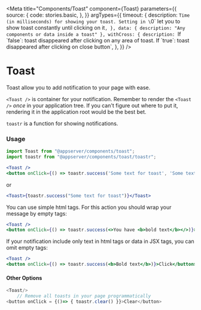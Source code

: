 

<Meta
  title="Components/Toast"
  component={Toast}
  parameters={{
    source: {
      code: stories.basic,
    },
  }}
  argTypes={{
    timeout: {
      description: `Time (in milliseconds) for showing your toast. Setting in \`0\` let you to show toast constantly until clicking on it`,
    },
    data: { description: "Any components or data inside a toast" },
    withCross: {
      description: `If \`false\`: toast disappeared after clicking on any area of toast. If \`true\`: toast disappeared after clicking on close button`,
    },
  }}
/>

# Toast

Toast allow you to add notification to your page with ease.

`<Toast />` is container for your notification. Remember to render the `<Toast />` _once_ in your application tree. If you can't figure out where to put it, rendering it in the application root would be the best bet.

`toastr` is a function for showing notifications.

<Canvas>
  <Story story={stories.basic} name="Default" />
</Canvas>

<ArgsTable story="Default" />

<Canvas>
  <Story story={stories.all} name="All" />
</Canvas>

### Usage

```js
import Toast from "@appserver/components/toast";
import toastr from "@appserver/components/toast/toastr";
```

```jsx
<Toast />
<button onClick={() => toastr.success('Some text for toast', 'Some text for title', true)}>Click</button>
```

or

```jsx
<Toast>{toastr.success("Some text for toast")}</Toast>
```

You can use simple html tags. For this action you should wrap your message by empty tags:

```jsx
<Toast />
<button onClick={() => toastr.success(<>You have <b>bold text</b></>)}>Click</button>
```

If your notification include only text in html tags or data in JSX tags, you can omit empty tags:

```jsx
<Toast />
<button onClick={() => toastr.success(<b>Bold text</b>)}>Click</button>
```

#### Other Options

```js
<Toast/>
    // Remove all toasts in your page programmatically
<button onClick = {()=> { toastr.clear() }}>Clear</button>
```
